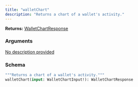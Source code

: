 ```yaml
---
title: "walletChart"
description: "Returns a chart of a wallet's activity."
---
```


**Returns:** [WalletChartResponse](/api-reference/types#walletchartresponse)

### Arguments

<a href="/api-reference/input-objects#walletchartinput">
  <ResponseField name="input" type="WalletChartInput!" required>
    No description provided
  </ResponseField>
</a>

### Schema


```graphql 
"""Returns a chart of a wallet's activity."""
walletChart(input: WalletChartInput!): WalletChartResponse
```
